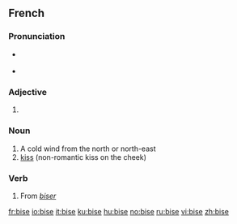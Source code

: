 ==French==

===Pronunciation===
* {{IPA|/biz/|lang=fr}}
*: {{audio|Fr-bise.ogg|Audio (France)}}
* {{homophones|bisent|bises}}

===Adjective===
{{infl|fr|adjective form}}

# {{feminine of|bis}}

===Noun===
{{fr-noun|f}}

# A cold wind from the north or north-east
# [[kiss]] (non-romantic kiss on the cheek)

===Verb===
{{infl|fr|verb form}}

# From ''[[biser]]''

[[fr:bise]]
[[io:bise]]
[[it:bise]]
[[ku:bise]]
[[hu:bise]]
[[no:bise]]
[[ru:bise]]
[[vi:bise]]
[[zh:bise]]